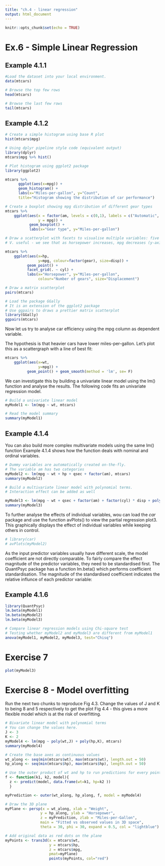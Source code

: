 ```yaml
---
title: "ch.4 - linear regression"
output: html_document
---
```


```r
knitr::opts_chunk$set(echo = TRUE)
```

# Ex.6 - Simple Linear Regression

## Example 4.1.1

```r
#Load the dataset into your local environment.
data(mtcars)

# Browse the top few rows
head(mtcars)

# Browse the last few rows
tail(mtcars)
```

## Example 4.1.2

```r
# Create a simple histogram using base R plot
hist(mtcars$mpg)

# Using dplyr pipeline style code (equivalent output)
library(dplyr)
mtcars$mpg %>% hist()
```


```r
# Plot histogram using ggplot2 package
library(ggplot2)

mtcars %>%
      ggplot(aes(x=mpg)) +
      geom_histogram() +
      labs(x="Miles-per-gallon", y="Count",
      title="Histogram showing the distribution of car performance")
```

```r
# Create a boxplot showing mpg distribution of different gear types
mtcars %>%
    ggplot(aes(x = factor(am, levels = c(0,1), labels = c("Automatic", "Manual")), 
               y = mpg)) +
           geom_boxplot() +
           labs(x="Gear type", y="Miles-per-gallon")

```

```r
# Draw a scatterplot with facets to visualise multiple variables: five of them!
# V. useful - we see that as horsepower increases, mpg decreases (y-axis aesthetic), displacement increases (size of bubbles) and we see more 3-gear cars replacing 4-gear cars.

mtcars %>%
    ggplot(aes(x=hp, 
               y=mpg, colour=factor(gear), size=disp)) +
          geom_point() +
          facet_grid(. ~ cyl) +
          labs(x="Horsepower", y="Miles-per-gallon",
               colour="Number of gears", size="Displacement")
```

```r
# Draw a matrix scatterplot
pairs(mtcars)
```

```r
# Load the package GGally
# It is an extension of the ggplot2 package
# Use ggpairs to draws a prettier matrix scatterplot
library(GGally)
ggpairs(mtcars)
```



Now let us try to analyse car efficiency using the mpg column as dependent variable. 

The hypothesis is that heavier cars have lower miles-per-gallon. Let's plot this as a scattergraph with a line of best fit:

```r
mtcars %>%
    ggplot(aes(x=wt, 
               y=mpg)) +
          geom_point() + geom_smooth(method = 'lm', se= F)
```
We can investigate this by building a univariate linear model using the lm() function and analyse the results. The following code fits an univariate regression model.

```r
# Build a univariate linear model
myModel1 <- lm(mpg ~ wt, mtcars)

# Read the model summary
summary(myModel1)
```


## Example 4.1.4

You can also build more complex multivariate models using the same lm() function Example 4.1.4 shows how the function deals with nominal and ordinal variables.

```r
# Dummy variables are automatically created on-the-fly.
# The variable am has two categories
myModel2 <- lm(mpg ~ wt + hp + qsec + factor(am), mtcars)
summary(myModel2)

```

```r
# Build a multivariate linear model with polynomial terms.
# Interaction effect can be added as well

myModel3 <- lm(mpg ~ wt + qsec + factor(am) + factor(cyl) * disp + poly(hp, 3) + factor(gear), mtcars)
summary(myModel3)
```

To further analyse the effects of individual variables, wou can load the *car* package and use the function avPlots() to view the partial regression plot3. 
This graphically displays the effect of individual variables while keeping others in control.

```r
# library(car)
# avPlots(myModel2)
```


As the input predictor variables usually have different scale, the model coefficient are not directly comparable. To fairly compare the effect magnitude of the
predictor variables, they need to be standardised first. The QuantPsyc package has a function lm.beta() which performs coefficient standardisation. The magnitude of the standardised coefficient indicates the relative influnce of each predictor variable:

## Example 4.1.6

```r
library(QuantPsyc)
lm.beta(myModel1)
lm.beta(myModel2)
lm.beta(myModel3)
```

```r
# Compare linear regression models using Chi-square test
# Testing whether myModel2 and myModel3 are different from myModel1
anova(myModel1, myModel2, myModel3, test="Chisq")
```

# Exercise 7

```r
plot(myModel3)
```


# Exercise 8 - Model overfitting


Run the next two chunks to reproduce Fig 4.3.
Change the values of J and K to being 8 and 5 respectively to get the plot Fig 4.4 - this gives a more flexible model which is at the risk of overfitting.

```r
# Bivariate linear model with polynomial terms
# You can change the values here.
J <- 3
K <- 2
myModel4 <- lm(mpg ~ poly(wt,J) + poly(hp,K), mtcars)
summary(myModel4)
```



```r
# Create the base axes as continuous values
wt_along <- seq(min(mtcars$wt), max(mtcars$wt), length.out = 50)
hp_along <- seq(min(mtcars$hp), max(mtcars$hp), length.out = 50)

# Use the outer product of wt and hp to run predictions for every point on the plane
f <- function(k1, k2, model){ 
  z <- predict(model, data.frame(wt=k1, hp=k2 )) 
  }

myPrediction <- outer(wt_along, hp_along, f, model = myModel4)

# Draw the 3D plane
myPlane <- persp(x = wt_along, xlab = "Weight",
                y = hp_along, ylab = "Horsepower",
                z = myPrediction, zlab = "Miles-per-Gallon",
                main = "Fitted vs observed values in 3D space",
                theta = 30, phi = 30, expand = 0.5, col = "lightblue")

# Add original data as red dots on the plane
myPoints <- trans3d(x = mtcars$wt,
                    y = mtcars$hp,
                    z = mtcars$mpg,
                    pmat=myPlane)
                    points(myPoints, col="red")

```

